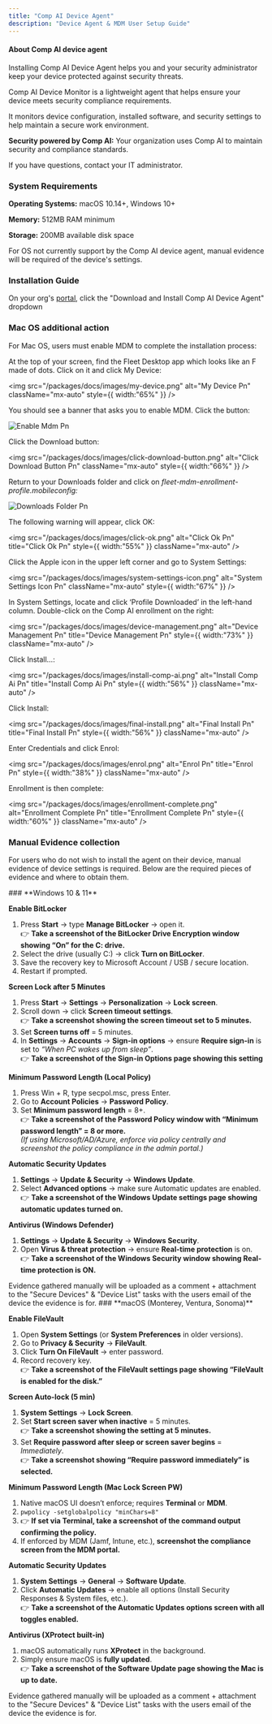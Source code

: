 ```yaml
---
title: "Comp AI Device Agent"
description: "Device Agent & MDM User Setup Guide"
---
```


#### **About Comp AI device agent**

Installing Comp AI Device Agent helps you and your security administrator keep your device protected against security threats.

Comp AI Device Monitor is a lightweight agent that helps ensure your device meets security compliance requirements.

It monitors device configuration, installed software, and security settings to help maintain a secure work environment.

**Security powered by Comp AI:** Your organization uses Comp AI to maintain security and compliance standards.

If you have questions, contact your IT administrator.

### System Requirements

**Operating Systems:** macOS 10.14+, Windows 10+

**Memory:** 512MB RAM minimum

**Storage:** 200MB available disk space

<Note>
  For OS not currently support by the Comp AI device agent, manual evidence will be required of the device's settings.
</Note>

### Installation Guide

On your org's [portal](http://portal.trycomp.ai), click the "Download and Install Comp AI Device Agent" dropdown

### Mac OS additional action

For Mac OS, users must enable MDM to complete the installation process:

<Accordion title="MDM User Guide" description="Enable MDM" icon="computer">
  At the top of your screen, find the Fleet Desktop app which looks like an F made of dots. Click on it and click My Device:

  <img
    src="/packages/docs/images/my-device.png"
    alt="My Device Pn"
    className="mx-auto"
    style={{ width:"65%" }}
  />

  You should see a banner that asks you to enable MDM. Click the button:

  ![Enable Mdm Pn](/packages/docs/images/enable-mdm.png)

  Click the Download button:

  <img
    src="/packages/docs/images/click-download-button.png"
    alt="Click Download Button Pn"
    className="mx-auto"
    style={{ width:"66%" }}
  />

  Return to your Downloads folder and click on _fleet-mdm-enrollment-profile.mobileconfig:_

  ![Downloads Folder Pn](/packages/docs/images/downloads-folder.png)

  The following warning will appear, click OK:

  <img
    src="/packages/docs/images/click-ok.png"
    alt="Click Ok Pn"
    title="Click Ok Pn"
    style={{ width:"55%" }}
    className="mx-auto"
  />

  Click the Apple icon in the upper left corner and go to System Settings:

  <img
    src="/packages/docs/images/system-settings-icon.png"
    alt="System Settings Icon Pn"
    className="mx-auto"
    style={{ width:"67%" }}
  />

  In System Settings, locate and click ‘Profile Downloaded’ in the left-hand column. Double-click on the Comp AI enrollment on the right:

  <img
    src="/packages/docs/images/device-management.png"
    alt="Device Management Pn"
    title="Device Management Pn"
    style={{ width:"73%" }}
    className="mx-auto"
  />

  Click Install…:

  <img
    src="/packages/docs/images/install-comp-ai.png"
    alt="Install Comp Ai Pn"
    title="Install Comp Ai Pn"
    style={{ width:"56%" }}
    className="mx-auto"
  />

  Click Install:

  <img
    src="/packages/docs/images/final-install.png"
    alt="Final Install Pn"
    title="Final Install Pn"
    style={{ width:"56%" }}
    className="mx-auto"
  />

  Enter Credentials and click Enrol:

  <img
    src="/packages/docs/images/enrol.png"
    alt="Enrol Pn"
    title="Enrol Pn"
    style={{ width:"38%" }}
    className="mx-auto"
  />

  Enrollment is then complete:

  <img
    src="/packages/docs/images/enrollment-complete.png"
    alt="Enrollment Complete Pn"
    title="Enrollment Complete Pn"
    style={{ width:"60%" }}
    className="mx-auto"
  />
</Accordion>

### Manual Evidence collection

For users who do not wish to install the agent on their device, manual evidence of device settings is required. Below are the required pieces of evidence and where to obtain them.

<Accordion title="Windows Manual Evidence" description="Evidence to gather manually for unsupported windows devices" icon="sparkles">
  ### **Windows 10 & 11**

  **Enable BitLocker**

  1. Press **Start** → type **Manage BitLocker** → open it.\
     👉 **Take a screenshot of the BitLocker Drive Encryption window showing “On” for the C: drive.**
  2. Select the drive (usually C:) → click **Turn on BitLocker**.
  3. Save the recovery key to Microsoft Account / USB / secure location.
  4. Restart if prompted.

  **Screen Lock after 5 Minutes**

  1. Press **Start** → **Settings** → **Personalization** → **Lock screen**.
  2. Scroll down → click **Screen timeout settings**.\
     👉 **Take a screenshot showing the screen timeout set to 5 minutes.**
  3. Set **Screen turns off** = 5 minutes.
  4. In **Settings** → **Accounts** → **Sign-in options** → ensure **Require sign-in** is set to _“When PC wakes up from sleep”_.\
     👉 **Take a screenshot of the Sign-in Options page showing this setting**

  **Minimum Password Length (Local Policy)**

  1. Press Win + R, type secpol.msc, press Enter.
  2. Go to **Account Policies** → **Password Policy**.
  3. Set **Minimum password length** = 8+.\
     👉 **Take a screenshot of the Password Policy window with “Minimum password length” = 8 or more.**\
     _(If using Microsoft/AD/Azure, enforce via policy centrally and screenshot the policy compliance in the admin portal.)_

  **Automatic Security Updates**

  1. **Settings** → **Update & Security** → **Windows Update**.
  2. Select **Advanced options** → make sure Automatic updates are enabled.\
     👉 **Take a screenshot of the Windows Update settings page showing automatic updates turned on.**

  **Antivirus (Windows Defender)**

  1. **Settings** → **Update & Security** → **Windows Security**.
  2. Open **Virus & threat protection** → ensure **Real-time protection** is on.\
     👉 **Take a screenshot of the Windows Security window showing Real-time protection is ON.**

  <Note>
    Evidence gathered manually will be uploaded as a comment + attachment to the "Secure Devices" & "Device List" tasks with the users email of the device the evidence is for.
  </Note>
</Accordion>

<Accordion title="Mac Manual Evidence" description="Evidence to gather manually for unsupported mac devices" icon="sparkles">
  ### **macOS (Monterey, Ventura, Sonoma)**

  **Enable FileVault**

  1. Open **System Settings** (or **System Preferences** in older versions).
  2. Go to **Privacy & Security** → **FileVault**.
  3. Click **Turn On FileVault** → enter password.
  4. Record recovery key.\
     👉 **Take a screenshot of the FileVault settings page showing “FileVault is enabled for the disk.”**

  **Screen Auto-lock (5 min)**

  1. **System Settings** → **Lock Screen**.
  2. Set **Start screen saver when inactive** = 5 minutes.\
     👉 **Take a screenshot showing the setting at 5 minutes.**
  3. Set **Require password after sleep or screen saver begins** = _Immediately_.\
     👉 **Take a screenshot showing “Require password immediately” is selected.**

  **Minimum Password Length (Mac Lock Screen PW)**

  1. Native macOS UI doesn’t enforce; requires **Terminal** or **MDM**.
  2. `pwpolicy -setglobalpolicy "minChars=8"`
  3. 👉 **If set via Terminal, take a screenshot of the command output confirming the policy.**
  4. If enforced by MDM (Jamf, Intune, etc.), **screenshot the compliance screen from the MDM portal.**

  **Automatic Security Updates**

  1. **System Settings** → **General** → **Software Update**.
  2. Click **Automatic Updates** → enable all options (Install Security Responses & System files, etc.).\
     👉 **Take a screenshot of the Automatic Updates options screen with all toggles enabled.**

  **Antivirus (XProtect built-in)**

  1. macOS automatically runs **XProtect** in the background.
  2. Simply ensure macOS is **fully updated**.\
     👉 **Take a screenshot of the Software Update page showing the Mac is up to date.**

  <Note>
    Evidence gathered manually will be uploaded as a comment + attachment to the "Secure Devices" & "Device List" tasks with the users email of the device the evidence is for.
  </Note>
</Accordion>